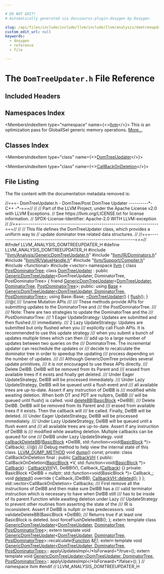 ```yaml
---

# DO NOT EDIT!
# Automatically generated via docusaurus-plugin-doxygen by Doxygen.

slug: /api/files/include/include/llvm/include/llvm/analysis/domtreeupdater-h
custom_edit_url: null
keywords:
  - doxygen
  - reference
  - file

---
```





# The `DomTreeUpdater.h` File Reference

<DoxygenPage pluginConfig={pluginConfig}>



## Included Headers

<IncludesList>
<IncludesListItem
  filePath="llvm/Analysis/GenericDomTreeUpdater.h"
  permalink="/docs/api/files/include/include/llvm/include/llvm/analysis/genericdomtreeupdater-h"
  isLocal="true" />
<IncludesListItem
  filePath="llvm/IR/Dominators.h"
  permalink="/docs/api/files/include/include/llvm/include/llvm/ir/dominators-h"
  isLocal="true" />
<IncludesListItem
  filePath="llvm/IR/ValueHandle.h"
  permalink="/docs/api/files/include/include/llvm/include/llvm/ir/valuehandle-h"
  isLocal="true" />
<IncludesListItem
  filePath="llvm/Support/Compiler.h"
  permalink="/docs/api/files/include/include/llvm/include/llvm/support/compiler-h"
  isLocal="true" />
<IncludesListItem
  filePath="functional"
  permalink=""
  isLocal="false" />
<IncludesListItem
  filePath="vector"
  permalink=""
  isLocal="false" />
</IncludesList>

## Namespaces Index

<MembersIndex>

<MembersIndexItem
  type="namespace"
  name={<><a href="/docs/api/namespaces/llvm">llvm</a></>}>
This is an optimization pass for GlobalISel generic memory operations. <a href="/docs/api/namespaces/llvm/#details">More...</a>
</MembersIndexItem>

</MembersIndex>

## Classes Index

<MembersIndex>

<MembersIndexItem
  type="class"
  name={<><a href="/docs/api/classes/llvm/domtreeupdater">DomTreeUpdater</a></>}>
</MembersIndexItem>

<MembersIndexItem
  type="class"
  name={<><a href="/docs/api/classes/llvm/domtreeupdater/callbackondeletion">CallBackOnDeletion</a></>}>
</MembersIndexItem>

</MembersIndex>


## File Listing

The file content with the documentation metadata removed is:

<ProgramListing>

<Link id="l00001" /><CodeLine lineNumber="1"><Highlight kind="comment">//===- DomTreeUpdater.h - DomTree/Post DomTree Updater ----------&#42;- C++ -&#42;-===//</Highlight><Highlight kind="normal"></Highlight></CodeLine>
<Link id="l00002" /><CodeLine lineNumber="2"><Highlight kind="normal"></Highlight><Highlight kind="comment">//</Highlight><Highlight kind="normal"></Highlight></CodeLine>
<Link id="l00003" /><CodeLine lineNumber="3"><Highlight kind="normal"></Highlight><Highlight kind="comment">// Part of the LLVM Project, under the Apache License v2.0 with LLVM Exceptions.</Highlight><Highlight kind="normal"></Highlight></CodeLine>
<Link id="l00004" /><CodeLine lineNumber="4"><Highlight kind="normal"></Highlight><Highlight kind="comment">// See https://llvm.org/LICENSE.txt for license information.</Highlight><Highlight kind="normal"></Highlight></CodeLine>
<Link id="l00005" /><CodeLine lineNumber="5"><Highlight kind="normal"></Highlight><Highlight kind="comment">// SPDX-License-Identifier: Apache-2.0 WITH LLVM-exception</Highlight><Highlight kind="normal"></Highlight></CodeLine>
<Link id="l00006" /><CodeLine lineNumber="6"><Highlight kind="normal"></Highlight><Highlight kind="comment">//</Highlight><Highlight kind="normal"></Highlight></CodeLine>
<Link id="l00007" /><CodeLine lineNumber="7"><Highlight kind="normal"></Highlight><Highlight kind="comment">//===----------------------------------------------------------------------===//</Highlight><Highlight kind="normal"></Highlight></CodeLine>
<Link id="l00008" /><CodeLine lineNumber="8"><Highlight kind="normal"></Highlight><Highlight kind="comment">//</Highlight><Highlight kind="normal"></Highlight></CodeLine>
<Link id="l00009" /><CodeLine lineNumber="9"><Highlight kind="normal"></Highlight><Highlight kind="comment">// This file defines the DomTreeUpdater class, which provides a uniform way to</Highlight><Highlight kind="normal"></Highlight></CodeLine>
<Link id="l00010" /><CodeLine lineNumber="10"><Highlight kind="normal"></Highlight><Highlight kind="comment">// update dominator tree related data structures.</Highlight><Highlight kind="normal"></Highlight></CodeLine>
<Link id="l00011" /><CodeLine lineNumber="11"><Highlight kind="normal"></Highlight><Highlight kind="comment">//</Highlight><Highlight kind="normal"></Highlight></CodeLine>
<Link id="l00012" /><CodeLine lineNumber="12"><Highlight kind="normal"></Highlight><Highlight kind="comment">//===----------------------------------------------------------------------===//</Highlight><Highlight kind="normal"></Highlight></CodeLine>
<Link id="l00013" /><CodeLine lineNumber="13"><Highlight kind="normal"></Highlight></CodeLine>
<Link id="l00014" /><CodeLine lineNumber="14"><Highlight kind="normal"></Highlight><Highlight kind="preprocessor">#ifndef LLVM&#95;ANALYSIS&#95;DOMTREEUPDATER&#95;H</Highlight><Highlight kind="normal"></Highlight></CodeLine>
<Link id="l00015" /><CodeLine lineNumber="15"><Highlight kind="normal"></Highlight><Highlight kind="preprocessor">#define LLVM&#95;ANALYSIS&#95;DOMTREEUPDATER&#95;H</Highlight><Highlight kind="normal"></Highlight></CodeLine>
<Link id="l00016" /><CodeLine lineNumber="16"><Highlight kind="normal"></Highlight></CodeLine>
<Link id="l00017" /><CodeLine lineNumber="17"><Highlight kind="normal"></Highlight><Highlight kind="preprocessor">#include &quot;<a href="/docs/api/files/include/include/llvm/include/llvm/analysis/genericdomtreeupdater-h">llvm/Analysis/GenericDomTreeUpdater.h</a>&quot;</Highlight><Highlight kind="normal"></Highlight></CodeLine>
<Link id="l00018" /><CodeLine lineNumber="18"><Highlight kind="normal"></Highlight><Highlight kind="preprocessor">#include &quot;<a href="/docs/api/files/include/include/llvm/include/llvm/ir/dominators-h">llvm/IR/Dominators.h</a>&quot;</Highlight><Highlight kind="normal"></Highlight></CodeLine>
<Link id="l00019" /><CodeLine lineNumber="19"><Highlight kind="normal"></Highlight><Highlight kind="preprocessor">#include &quot;<a href="/docs/api/files/include/include/llvm/include/llvm/ir/valuehandle-h">llvm/IR/ValueHandle.h</a>&quot;</Highlight><Highlight kind="normal"></Highlight></CodeLine>
<Link id="l00020" /><CodeLine lineNumber="20"><Highlight kind="normal"></Highlight><Highlight kind="preprocessor">#include &quot;<a href="/docs/api/files/include/include/llvm/include/llvm/support/compiler-h">llvm/Support/Compiler.h</a>&quot;</Highlight><Highlight kind="normal"></Highlight></CodeLine>
<Link id="l00021" /><CodeLine lineNumber="21"><Highlight kind="normal"></Highlight><Highlight kind="preprocessor">#include &lt;functional&gt;</Highlight><Highlight kind="normal"></Highlight></CodeLine>
<Link id="l00022" /><CodeLine lineNumber="22"><Highlight kind="normal"></Highlight><Highlight kind="preprocessor">#include &lt;vector&gt;</Highlight><Highlight kind="normal"></Highlight></CodeLine>
<Link id="l00023" /><CodeLine lineNumber="23"><Highlight kind="normal"></Highlight></CodeLine>
<Link id="l00024" /><CodeLine lineNumber="24"><Highlight kind="normal"></Highlight><Highlight kind="keyword">namespace </Highlight><Highlight kind="normal"><a href="/docs/api/namespaces/llvm">llvm</a> &#123;</Highlight></CodeLine>
<Link id="l00025" /><CodeLine lineNumber="25"><Highlight kind="normal"></Highlight></CodeLine>
<Link id="l00026" /><CodeLine lineNumber="26"><Highlight kind="normal"></Highlight><Highlight kind="keyword">class </Highlight><Highlight kind="normal"><a href="/docs/api/classes/llvm/postdominatortree">PostDominatorTree</a>;</Highlight></CodeLine>
<Link id="l00027" /><CodeLine lineNumber="27"><Highlight kind="normal"></Highlight></CodeLine>
<Link id="l00028" /><CodeLine lineNumber="28" lineLink="/docs/api/classes/llvm/domtreeupdater"><Highlight kind="normal"></Highlight><Highlight kind="keyword">class </Highlight><Highlight kind="normal"><a href="/docs/api/classes/llvm/domtreeupdater">DomTreeUpdater</a></Highlight></CodeLine>
<Link id="l00029" /><CodeLine lineNumber="29"><Highlight kind="normal">    : </Highlight><Highlight kind="keyword">public</Highlight><Highlight kind="normal"> <a href="/docs/api/classes/llvm/genericdomtreeupdater/#abd144d408e6269c2e616fc68d236d29f">GenericDomTreeUpdater</a>&lt;DomTreeUpdater, DominatorTree,</Highlight></CodeLine>
<Link id="l00030" /><CodeLine lineNumber="30"><Highlight kind="normal">                                   PostDominatorTree&gt; &#123;</Highlight></CodeLine>
<Link id="l00031" /><CodeLine lineNumber="31"><Highlight kind="normal">  </Highlight><Highlight kind="keyword">friend</Highlight><Highlight kind="normal"> <a href="/docs/api/classes/llvm/genericdomtreeupdater/#abd144d408e6269c2e616fc68d236d29f">GenericDomTreeUpdater</a>&lt;<a href="/docs/api/classes/llvm/domtreeupdater">DomTreeUpdater</a>, <a href="/docs/api/classes/llvm/dominatortree">DominatorTree</a>,</Highlight></CodeLine>
<Link id="l00032" /><CodeLine lineNumber="32"><Highlight kind="normal">                               <a href="/docs/api/classes/llvm/postdominatortree">PostDominatorTree</a>&gt;;</Highlight></CodeLine>
<Link id="l00033" /><CodeLine lineNumber="33"><Highlight kind="normal"></Highlight></CodeLine>
<Link id="l00034" /><CodeLine lineNumber="34"><Highlight kind="normal"></Highlight><Highlight kind="keyword">public</Highlight><Highlight kind="normal">:</Highlight></CodeLine>
<Link id="l00035" /><CodeLine lineNumber="35" lineLink="/docs/api/classes/llvm/domtreeupdater/#a036ff8cccdbdcfa3263cc9d426f36ea7"><Highlight kind="normal">  </Highlight><Highlight kind="keyword">using </Highlight><Highlight kind="normal"><a href="/docs/api/classes/llvm/domtreeupdater/#a036ff8cccdbdcfa3263cc9d426f36ea7">Base</a> =</Highlight></CodeLine>
<Link id="l00036" /><CodeLine lineNumber="36"><Highlight kind="normal">      <a href="/docs/api/classes/llvm/genericdomtreeupdater/#abd144d408e6269c2e616fc68d236d29f">GenericDomTreeUpdater&lt;DomTreeUpdater, DominatorTree, PostDominatorTree&gt;</a>;</Highlight></CodeLine>
<Link id="l00037" /><CodeLine lineNumber="37"><Highlight kind="normal">  </Highlight><Highlight kind="keyword">using </Highlight><Highlight kind="normal">Base::Base;</Highlight></CodeLine>
<Link id="l00038" /><CodeLine lineNumber="38"><Highlight kind="normal"></Highlight></CodeLine>
<Link id="l00039" /><CodeLine lineNumber="39" lineLink="/docs/api/classes/llvm/domtreeupdater/#a684501bae0019eba47728686bc16c478"><Highlight kind="normal">  <a href="/docs/api/classes/llvm/domtreeupdater/#a684501bae0019eba47728686bc16c478">~DomTreeUpdater</a>() &#123; <a href="/docs/api/classes/llvm/genericdomtreeupdater/#a43c80a160270d75d99cfeb080c165694">flush</a>(); &#125;</Highlight></CodeLine>
<Link id="l00040" /><CodeLine lineNumber="40"><Highlight kind="normal"></Highlight><Highlight kind="comment"></Highlight></CodeLine>
<Link id="l00041" /><CodeLine lineNumber="41"><Highlight kind="comment">  ///@&#123;</Highlight></CodeLine>
<Link id="l00042" /><CodeLine lineNumber="42"><Highlight kind="comment">  /// \\name Mutation APIs</Highlight></CodeLine>
<Link id="l00043" /><CodeLine lineNumber="43"><Highlight kind="comment">  ///</Highlight></CodeLine>
<Link id="l00044" /><CodeLine lineNumber="44"><Highlight kind="comment">  /// These methods provide APIs for submitting updates to the DominatorTree and</Highlight></CodeLine>
<Link id="l00045" /><CodeLine lineNumber="45"><Highlight kind="comment">  /// the PostDominatorTree.</Highlight></CodeLine>
<Link id="l00046" /><CodeLine lineNumber="46"><Highlight kind="comment">  ///</Highlight></CodeLine>
<Link id="l00047" /><CodeLine lineNumber="47"><Highlight kind="comment">  /// Note: There are two strategies to update the DominatorTree and the</Highlight></CodeLine>
<Link id="l00048" /><CodeLine lineNumber="48"><Highlight kind="comment">  /// PostDominatorTree:</Highlight></CodeLine>
<Link id="l00049" /><CodeLine lineNumber="49"><Highlight kind="comment">  /// 1 Eager UpdateStrategy: Updates are submitted and then flushed</Highlight></CodeLine>
<Link id="l00050" /><CodeLine lineNumber="50"><Highlight kind="comment">  /// immediately.</Highlight></CodeLine>
<Link id="l00051" /><CodeLine lineNumber="51"><Highlight kind="comment">  /// 2 Lazy UpdateStrategy: Updates are submitted but only flushed when you</Highlight></CodeLine>
<Link id="l00052" /><CodeLine lineNumber="52"><Highlight kind="comment">  /// explicitly call Flush APIs. It is recommended to use this update strategy</Highlight></CodeLine>
<Link id="l00053" /><CodeLine lineNumber="53"><Highlight kind="comment">  /// when you submit a bunch of updates multiple times which can then</Highlight></CodeLine>
<Link id="l00054" /><CodeLine lineNumber="54"><Highlight kind="comment">  /// add up to a large number of updates between two queries on the</Highlight></CodeLine>
<Link id="l00055" /><CodeLine lineNumber="55"><Highlight kind="comment">  /// DominatorTree. The incremental updater can reschedule the updates or</Highlight></CodeLine>
<Link id="l00056" /><CodeLine lineNumber="56"><Highlight kind="comment">  /// decide to recalculate the dominator tree in order to speedup the updating</Highlight></CodeLine>
<Link id="l00057" /><CodeLine lineNumber="57"><Highlight kind="comment">  /// process depending on the number of updates.</Highlight></CodeLine>
<Link id="l00058" /><CodeLine lineNumber="58"><Highlight kind="comment">  ///</Highlight></CodeLine>
<Link id="l00059" /><CodeLine lineNumber="59"><Highlight kind="comment">  /// Although GenericDomTree provides several update primitives,</Highlight></CodeLine>
<Link id="l00060" /><CodeLine lineNumber="60"><Highlight kind="comment">  /// it is not encouraged to use these APIs directly.</Highlight><Highlight kind="normal"></Highlight></CodeLine>
<Link id="l00061" /><CodeLine lineNumber="61"><Highlight kind="normal"></Highlight><Highlight kind="comment"></Highlight></CodeLine>
<Link id="l00062" /><CodeLine lineNumber="62"><Highlight kind="comment">  /// Delete DelBB. DelBB will be removed from its Parent and</Highlight></CodeLine>
<Link id="l00063" /><CodeLine lineNumber="63"><Highlight kind="comment">  /// erased from available trees if it exists and finally get deleted.</Highlight></CodeLine>
<Link id="l00064" /><CodeLine lineNumber="64"><Highlight kind="comment">  /// Under Eager UpdateStrategy, DelBB will be processed immediately.</Highlight></CodeLine>
<Link id="l00065" /><CodeLine lineNumber="65"><Highlight kind="comment">  /// Under Lazy UpdateStrategy, DelBB will be queued until a flush event and</Highlight></CodeLine>
<Link id="l00066" /><CodeLine lineNumber="66"><Highlight kind="comment">  /// all available trees are up-to-date. Assert if any instruction of DelBB is</Highlight></CodeLine>
<Link id="l00067" /><CodeLine lineNumber="67"><Highlight kind="comment">  /// modified while awaiting deletion. When both DT and PDT are nullptrs, DelBB</Highlight></CodeLine>
<Link id="l00068" /><CodeLine lineNumber="68"><Highlight kind="comment">  /// will be queued until flush() is called.</Highlight><Highlight kind="normal"></Highlight></CodeLine>
<Link id="l00069" /><CodeLine lineNumber="69"><Highlight kind="normal">  </Highlight><Highlight kind="keywordtype">void</Highlight><Highlight kind="normal"> <a href="/docs/api/classes/llvm/domtreeupdater/#adcca375fa8086f6844e863abbf58f83b">deleteBB</a>(<a href="/docs/api/classes/llvm/basicblock">BasicBlock</a> &#42;DelBB);</Highlight></CodeLine>
<Link id="l00070" /><CodeLine lineNumber="70"><Highlight kind="normal"></Highlight><Highlight kind="comment"></Highlight></CodeLine>
<Link id="l00071" /><CodeLine lineNumber="71"><Highlight kind="comment">  /// Delete DelBB. DelBB will be removed from its Parent and</Highlight></CodeLine>
<Link id="l00072" /><CodeLine lineNumber="72"><Highlight kind="comment">  /// erased from available trees if it exists. Then the callback will</Highlight></CodeLine>
<Link id="l00073" /><CodeLine lineNumber="73"><Highlight kind="comment">  /// be called. Finally, DelBB will be deleted.</Highlight></CodeLine>
<Link id="l00074" /><CodeLine lineNumber="74"><Highlight kind="comment">  /// Under Eager UpdateStrategy, DelBB will be processed immediately.</Highlight></CodeLine>
<Link id="l00075" /><CodeLine lineNumber="75"><Highlight kind="comment">  /// Under Lazy UpdateStrategy, DelBB will be queued until a flush event and</Highlight></CodeLine>
<Link id="l00076" /><CodeLine lineNumber="76"><Highlight kind="comment">  /// all available trees are up-to-date. Assert if any instruction of DelBB is</Highlight></CodeLine>
<Link id="l00077" /><CodeLine lineNumber="77"><Highlight kind="comment">  /// modified while awaiting deletion. Multiple callbacks can be queued for one</Highlight></CodeLine>
<Link id="l00078" /><CodeLine lineNumber="78"><Highlight kind="comment">  /// DelBB under Lazy UpdateStrategy.</Highlight><Highlight kind="normal"></Highlight></CodeLine>
<Link id="l00079" /><CodeLine lineNumber="79"><Highlight kind="normal">  </Highlight><Highlight kind="keywordtype">void</Highlight><Highlight kind="normal"> <a href="/docs/api/classes/llvm/domtreeupdater/#aa22a66bf381f2b0a994b4e00cca5eac4">callbackDeleteBB</a>(<a href="/docs/api/classes/llvm/basicblock">BasicBlock</a> &#42;DelBB,</Highlight></CodeLine>
<Link id="l00080" /><CodeLine lineNumber="80"><Highlight kind="normal">                        std::function&lt;</Highlight><Highlight kind="keywordtype">void</Highlight><Highlight kind="normal">(<a href="/docs/api/classes/llvm/basicblock">BasicBlock</a> &#42;)&gt; Callback);</Highlight></CodeLine>
<Link id="l00081" /><CodeLine lineNumber="81"><Highlight kind="normal"></Highlight><Highlight kind="comment"></Highlight></CodeLine>
<Link id="l00082" /><CodeLine lineNumber="82"><Highlight kind="comment">  ///@&#125;</Highlight><Highlight kind="normal"></Highlight></CodeLine>
<Link id="l00083" /><CodeLine lineNumber="83"><Highlight kind="normal"></Highlight><Highlight kind="comment"></Highlight></CodeLine>
<Link id="l00084" /><CodeLine lineNumber="84"><Highlight kind="comment">  /// Debug method to help view the internal state of this class.</Highlight><Highlight kind="normal"></Highlight></CodeLine>
<Link id="l00085" /><CodeLine lineNumber="85"><Highlight kind="normal">  <a href="/docs/api/files/include/include/llvm/include/llvm/support/compiler-h/#aa863693eef567397d9c292da5bf22d34">LLVM&#95;DUMP&#95;METHOD</a> </Highlight><Highlight kind="keywordtype">void</Highlight><Highlight kind="normal"> <a href="/docs/api/classes/llvm/domtreeupdater/#a5b547854a7f9e418222c9823b2602314">dump</a>() </Highlight><Highlight kind="keyword">const</Highlight><Highlight kind="normal">;</Highlight></CodeLine>
<Link id="l00086" /><CodeLine lineNumber="86"><Highlight kind="normal"></Highlight></CodeLine>
<Link id="l00087" /><CodeLine lineNumber="87"><Highlight kind="normal"></Highlight><Highlight kind="keyword">private</Highlight><Highlight kind="normal">:</Highlight></CodeLine>
<Link id="l00088" /><CodeLine lineNumber="88"><Highlight kind="normal">  </Highlight><Highlight kind="keyword">class </Highlight><Highlight kind="normal">CallBackOnDeletion final : </Highlight><Highlight kind="keyword">public</Highlight><Highlight kind="normal"> <a href="/docs/api/classes/llvm/callbackvh">CallbackVH</a> &#123;</Highlight></CodeLine>
<Link id="l00089" /><CodeLine lineNumber="89"><Highlight kind="normal">  </Highlight><Highlight kind="keyword">public</Highlight><Highlight kind="normal">:</Highlight></CodeLine>
<Link id="l00090" /><CodeLine lineNumber="90"><Highlight kind="normal">    CallBackOnDeletion(<a href="/docs/api/classes/llvm/basicblock">BasicBlock</a> &#42;V,</Highlight></CodeLine>
<Link id="l00091" /><CodeLine lineNumber="91"><Highlight kind="normal">                       std::function&lt;</Highlight><Highlight kind="keywordtype">void</Highlight><Highlight kind="normal">(<a href="/docs/api/classes/llvm/basicblock">BasicBlock</a> &#42;)&gt; <a href="/docs/api/classes/llvm/valuehandlebase/#ae2f1a12c55f1c06acc38407b8627cb4da670860d51b165a2d146356622a256418">Callback</a>)</Highlight></CodeLine>
<Link id="l00092" /><CodeLine lineNumber="92"><Highlight kind="normal">        : <a href="/docs/api/classes/llvm/callbackvh">CallbackVH</a>(V), DelBB(V), Callback&#95;(<a href="/docs/api/classes/llvm/valuehandlebase/#ae2f1a12c55f1c06acc38407b8627cb4da670860d51b165a2d146356622a256418">Callback</a>) &#123;&#125;</Highlight></CodeLine>
<Link id="l00093" /><CodeLine lineNumber="93"><Highlight kind="normal"></Highlight></CodeLine>
<Link id="l00094" /><CodeLine lineNumber="94"><Highlight kind="normal">  </Highlight><Highlight kind="keyword">private</Highlight><Highlight kind="normal">:</Highlight></CodeLine>
<Link id="l00095" /><CodeLine lineNumber="95"><Highlight kind="normal">    BasicBlock &#42;DelBB = </Highlight><Highlight kind="keyword">nullptr</Highlight><Highlight kind="normal">;</Highlight></CodeLine>
<Link id="l00096" /><CodeLine lineNumber="96"><Highlight kind="normal">    std::function&lt;void(BasicBlock &#42;)&gt; Callback&#95;;</Highlight></CodeLine>
<Link id="l00097" /><CodeLine lineNumber="97"><Highlight kind="normal"></Highlight></CodeLine>
<Link id="l00098" /><CodeLine lineNumber="98"><Highlight kind="normal">    </Highlight><Highlight kind="keywordtype">void</Highlight><Highlight kind="normal"> <a href="/docs/api/classes/llvm/callbackvh/#a93891950be05a0bae5743979913e13f3">deleted</a>()</Highlight><Highlight kind="keyword"> override </Highlight><Highlight kind="normal">&#123;</Highlight></CodeLine>
<Link id="l00099" /><CodeLine lineNumber="99"><Highlight kind="normal">      Callback&#95;(DelBB);</Highlight></CodeLine>
<Link id="l00100" /><CodeLine lineNumber="100"><Highlight kind="normal">      <a href="/docs/api/classes/llvm/callbackvh/#a93891950be05a0bae5743979913e13f3">CallbackVH::deleted</a>();</Highlight></CodeLine>
<Link id="l00101" /><CodeLine lineNumber="101"><Highlight kind="normal">    &#125;</Highlight></CodeLine>
<Link id="l00102" /><CodeLine lineNumber="102"><Highlight kind="normal">  &#125;;</Highlight></CodeLine>
<Link id="l00103" /><CodeLine lineNumber="103"><Highlight kind="normal"></Highlight></CodeLine>
<Link id="l00104" /><CodeLine lineNumber="104"><Highlight kind="normal">  std::vector&lt;CallBackOnDeletion&gt; Callbacks;</Highlight></CodeLine>
<Link id="l00105" /><CodeLine lineNumber="105"><Highlight kind="normal"></Highlight><Highlight kind="comment"></Highlight></CodeLine>
<Link id="l00106" /><CodeLine lineNumber="106"><Highlight kind="comment">  /// First remove all the instructions of DelBB and then make sure DelBB has a</Highlight></CodeLine>
<Link id="l00107" /><CodeLine lineNumber="107"><Highlight kind="comment">  /// valid terminator instruction which is necessary to have when DelBB still</Highlight></CodeLine>
<Link id="l00108" /><CodeLine lineNumber="108"><Highlight kind="comment">  /// has to be inside of its parent Function while awaiting deletion under Lazy</Highlight></CodeLine>
<Link id="l00109" /><CodeLine lineNumber="109"><Highlight kind="comment">  /// UpdateStrategy to prevent other routines from asserting the state of the</Highlight></CodeLine>
<Link id="l00110" /><CodeLine lineNumber="110"><Highlight kind="comment">  /// IR is inconsistent. Assert if DelBB is nullptr or has predecessors.</Highlight><Highlight kind="normal"></Highlight></CodeLine>
<Link id="l00111" /><CodeLine lineNumber="111"><Highlight kind="normal">  </Highlight><Highlight kind="keywordtype">void</Highlight><Highlight kind="normal"> validateDeleteBB(BasicBlock &#42;DelBB);</Highlight></CodeLine>
<Link id="l00112" /><CodeLine lineNumber="112"><Highlight kind="normal"></Highlight><Highlight kind="comment"></Highlight></CodeLine>
<Link id="l00113" /><CodeLine lineNumber="113"><Highlight kind="comment">  /// Returns true if at least one BasicBlock is deleted.</Highlight><Highlight kind="normal"></Highlight></CodeLine>
<Link id="l00114" /><CodeLine lineNumber="114"><Highlight kind="normal">  </Highlight><Highlight kind="keywordtype">bool</Highlight><Highlight kind="normal"> forceFlushDeletedBB();</Highlight></CodeLine>
<Link id="l00115" /><CodeLine lineNumber="115"><Highlight kind="normal">&#125;;</Highlight></CodeLine>
<Link id="l00116" /><CodeLine lineNumber="116"><Highlight kind="normal"></Highlight></CodeLine>
<Link id="l00117" /><CodeLine lineNumber="117"><Highlight kind="normal"></Highlight><Highlight kind="keyword">extern</Highlight><Highlight kind="normal"> </Highlight><Highlight kind="keyword">template</Highlight><Highlight kind="normal"> </Highlight><Highlight kind="keyword">class </Highlight><Highlight kind="normal"><a href="/docs/api/classes/llvm/genericdomtreeupdater">GenericDomTreeUpdater</a>&lt;<a href="/docs/api/classes/llvm/domtreeupdater">DomTreeUpdater</a>, <a href="/docs/api/classes/llvm/dominatortree">DominatorTree</a>,</Highlight></CodeLine>
<Link id="l00118" /><CodeLine lineNumber="118"><Highlight kind="normal">                                            <a href="/docs/api/classes/llvm/postdominatortree">PostDominatorTree</a>&gt;;</Highlight></CodeLine>
<Link id="l00119" /><CodeLine lineNumber="119"><Highlight kind="normal"></Highlight></CodeLine>
<Link id="l00120" /><CodeLine lineNumber="120"><Highlight kind="normal"></Highlight><Highlight kind="keyword">extern</Highlight><Highlight kind="normal"> </Highlight><Highlight kind="keyword">template</Highlight><Highlight kind="normal"> </Highlight><Highlight kind="keywordtype">void</Highlight><Highlight kind="normal"></Highlight></CodeLine>
<Link id="l00121" /><CodeLine lineNumber="121"><Highlight kind="normal"><a href="/docs/api/classes/llvm/genericdomtreeupdater">GenericDomTreeUpdater</a>&lt;<a href="/docs/api/classes/llvm/domtreeupdater">DomTreeUpdater</a>, <a href="/docs/api/classes/llvm/dominatortree">DominatorTree</a>,</Highlight></CodeLine>
<Link id="l00122" /><CodeLine lineNumber="122"><Highlight kind="normal">                      <a href="/docs/api/classes/llvm/postdominatortree">PostDominatorTree</a>&gt;::recalculate(<a href="/docs/api/classes/llvm/function">Function</a> &amp;<a href="/docs/api/files/lib/lib/support/md5-cpp/#a96d73bbd7af15cb1fc38c3f4a3bd82e9">F</a>);</Highlight></CodeLine>
<Link id="l00123" /><CodeLine lineNumber="123"><Highlight kind="normal"></Highlight></CodeLine>
<Link id="l00124" /><CodeLine lineNumber="124"><Highlight kind="normal"></Highlight><Highlight kind="keyword">extern</Highlight><Highlight kind="normal"> </Highlight><Highlight kind="keyword">template</Highlight><Highlight kind="normal"> </Highlight><Highlight kind="keywordtype">void</Highlight><Highlight kind="normal"></Highlight></CodeLine>
<Link id="l00125" /><CodeLine lineNumber="125"><Highlight kind="normal"><a href="/docs/api/classes/llvm/genericdomtreeupdater">GenericDomTreeUpdater&lt;DomTreeUpdater, DominatorTree, PostDominatorTree&gt;</a>::</Highlight></CodeLine>
<Link id="l00126" /><CodeLine lineNumber="126"><Highlight kind="normal">    applyUpdatesImpl&lt;</Highlight><Highlight kind="comment">/&#42;IsForward=&#42;/</Highlight><Highlight kind="keyword">true</Highlight><Highlight kind="normal">&gt;();</Highlight></CodeLine>
<Link id="l00127" /><CodeLine lineNumber="127"><Highlight kind="normal"></Highlight><Highlight kind="keyword">extern</Highlight><Highlight kind="normal"> </Highlight><Highlight kind="keyword">template</Highlight><Highlight kind="normal"> </Highlight><Highlight kind="keywordtype">void</Highlight><Highlight kind="normal"></Highlight></CodeLine>
<Link id="l00128" /><CodeLine lineNumber="128"><Highlight kind="normal"><a href="/docs/api/classes/llvm/genericdomtreeupdater">GenericDomTreeUpdater&lt;DomTreeUpdater, DominatorTree, PostDominatorTree&gt;</a>::</Highlight></CodeLine>
<Link id="l00129" /><CodeLine lineNumber="129"><Highlight kind="normal">    applyUpdatesImpl&lt;</Highlight><Highlight kind="comment">/&#42;IsForward=&#42;/</Highlight><Highlight kind="keyword">false</Highlight><Highlight kind="normal">&gt;();</Highlight></CodeLine>
<Link id="l00130" /><CodeLine lineNumber="130"><Highlight kind="normal">&#125; </Highlight><Highlight kind="comment">// namespace llvm</Highlight><Highlight kind="normal"></Highlight></CodeLine>
<Link id="l00131" /><CodeLine lineNumber="131"><Highlight kind="normal"></Highlight></CodeLine>
<Link id="l00132" /><CodeLine lineNumber="132"><Highlight kind="normal"></Highlight><Highlight kind="preprocessor">#endif </Highlight><Highlight kind="comment">// LLVM&#95;ANALYSIS&#95;DOMTREEUPDATER&#95;H</Highlight><Highlight kind="normal"></Highlight></CodeLine>

</ProgramListing>

</DoxygenPage>
